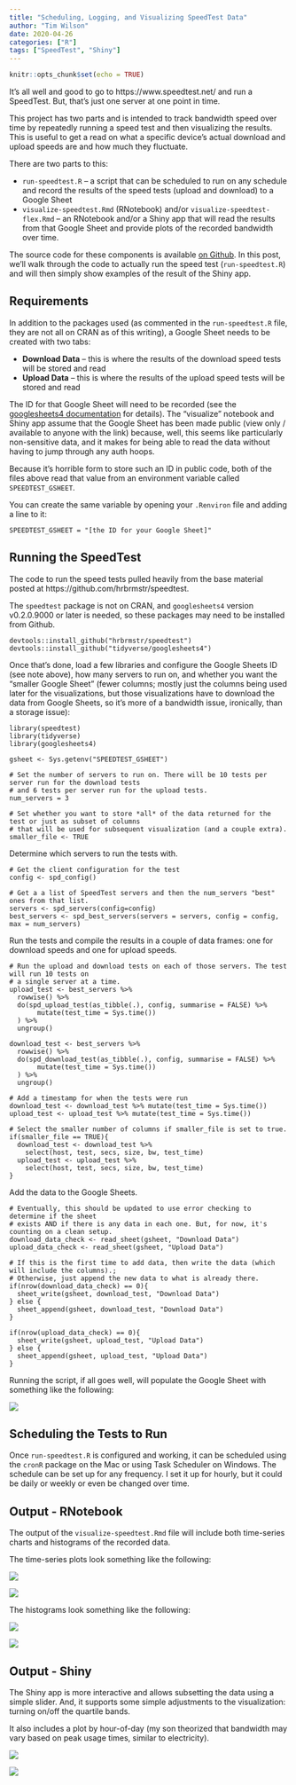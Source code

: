 ```yaml
---
title: "Scheduling, Logging, and Visualizing SpeedTest Data"
author: "Tim Wilson"
date: 2020-04-26
categories: ["R"]
tags: ["SpeedTest", "Shiny"]
---
```


```r
knitr::opts_chunk$set(echo = TRUE)
```

It's all well and good to go to https://www.speedtest.net/ and run a SpeedTest. But, that's just one server at one point in time. 

This project has two parts and is intended to track bandwidth speed over time by repeatedly running a speed test and then visualizing the results. This is useful to get a read on what a specific device's actual download and upload speeds are and how much they fluctuate.

There are two parts to this:

* `run-speedtest.R` -- a script that can be scheduled to run on any schedule and record the results of the speed tests (upload and download) to a Google Sheet
* `visualize-speedtest.Rmd` (RNotebook) and/or `visualize-speedtest-flex.Rmd` -- an RNotebook and/or a Shiny app that will read the results from that Google Sheet and provide plots of the recorded bandwidth over time.

The source code for these components is available [on Github](https://github.com/gilliganondata/speedtest-log). In this post, we'll walk through the code to actually run the speed test (`run-speedtest.R`) and will then simply show examples of the result of the Shiny app.

## Requirements

In addition to the packages used (as commented in the `run-speedtest.R` file, they are not all on CRAN as of this writing), a Google Sheet needs to be created with two tabs:

* **Download Data** -- this is where the results of the download speed tests will be stored and read
* **Upload Data** -- this is where the results of the upload speed tests will be stored and read

The ID for that Google Sheet will need to be recorded (see the [googlesheets4 documentation](https://googlesheets4.tidyverse.org/) for details). The "visualize" notebook and Shiny app assume that the Google Sheet has been made public (view only / available to anyone with the link) because, well, this seems like particularly non-sensitive data, and it makes for being able to read the data without having to jump through any auth hoops.

Because it's horrible form to store such an ID in public code, both of the files above read that value from an environment variable called `SPEEDTEST_GSHEET`.

You can create the same variable by opening your `.Renviron` file and adding a line to it:

`SPEEDTEST_GSHEET = "[the ID for your Google Sheet]"`

## Running the SpeedTest

The code to run the speed tests pulled heavily from the base material posted at https://github.com/hrbrmstr/speedtest.

The `speedtest` package is not on CRAN, and `googlesheets4` version v0.2.0.9000 or later is needed, so these packages may need to be installed from Github.

```
devtools::install_github("hrbrmstr/speedtest")
devtools::install_github("tidyverse/googlesheets4")
```
Once that's done, load a few libraries and configure the Google Sheets ID (see note above), how many servers to run on, and whether you want the "smaller Google Sheet" (fewer columns; mostly just the columns being used later for the visualizations, but those visualizations have to download the data from Google Sheets, so it's more of a bandwidth issue, ironically, than a storage issue):

```
library(speedtest)
library(tidyverse)
library(googlesheets4)

gsheet <- Sys.getenv("SPEEDTEST_GSHEET")

# Set the number of servers to run on. There will be 10 tests per server run for the download tests
# and 6 tests per server run for the upload tests. 
num_servers = 3

# Set whether you want to store *all* of the data returned for the test or just as subset of columns
# that will be used for subsequent visualization (and a couple extra). 
smaller_file <- TRUE

```

Determine which servers to run the tests with.

```
# Get the client configuration for the test
config <- spd_config()

# Get a a list of SpeedTest servers and then the num_servers "best" ones from that list.
servers <- spd_servers(config=config) 
best_servers <- spd_best_servers(servers = servers, config = config, max = num_servers)
```

Run the tests and compile the results in a couple of data frames: one for download speeds and one for upload speeds.

```
# Run the upload and download tests on each of those servers. The test will run 10 tests on
# a single server at a time. 
upload_test <- best_servers %>%
  rowwise() %>%
  do(spd_upload_test(as_tibble(.), config, summarise = FALSE) %>%
       mutate(test_time = Sys.time())
  ) %>%
  ungroup()

download_test <- best_servers %>%
  rowwise() %>%
  do(spd_download_test(as_tibble(.), config, summarise = FALSE) %>%
       mutate(test_time = Sys.time())
  ) %>%
  ungroup()

# Add a timestamp for when the tests were run
download_test <- download_test %>% mutate(test_time = Sys.time())
upload_test <- upload_test %>% mutate(test_time = Sys.time())

# Select the smaller number of columns if smaller_file is set to true.
if(smaller_file == TRUE){
  download_test <- download_test %>% 
    select(host, test, secs, size, bw, test_time)
  upload_test <- upload_test %>% 
    select(host, test, secs, size, bw, test_time)
}

```

Add the data to the Google Sheets.

```
# Eventually, this should be updated to use error checking to determine if the sheet
# exists AND if there is any data in each one. But, for now, it's counting on a clean setup.
download_data_check <- read_sheet(gsheet, "Download Data")
upload_data_check <- read_sheet(gsheet, "Upload Data")

# If this is the first time to add data, then write the data (which will include the columns).; 
# Otherwise, just append the new data to what is already there.
if(nrow(download_data_check) == 0){
  sheet_write(gsheet, download_test, "Download Data")
} else {
  sheet_append(gsheet, download_test, "Download Data")
}

if(nrow(upload_data_check) == 0){
  sheet_write(gsheet, upload_test, "Upload Data")
} else {
  sheet_append(gsheet, upload_test, "Upload Data")
}
```

Running the script, if all goes well, will populate the Google Sheet with something like the following:

![](post_images/speedtest_google_sheet.png)

## Scheduling the Tests to Run

Once `run-speedtest.R` is configured and working, it can be scheduled using the `cronR` package on the Mac or using Task Scheduler on Windows. The schedule can be set up for any frequency. I set it up for hourly, but it could be daily or weekly or even be changed over time.

## Output - RNotebook

The output of the `visualize-speedtest.Rmd` file will include both time-series charts and histograms of the recorded data.

The time-series plots look something like the following:

![](post_images/download_ex.png)

![](post_images/upload_ex.png)

The histograms look something like the following:

![](post_images/download_hist_ex.png)

![](post_images/upload_hist_ex.png)

## Output - Shiny

The Shiny app is more interactive and allows subsetting the data using a simple slider. And, it supports some simple adjustments to the visualization: turning on/off the quartile bands.

It also includes a plot by hour-of-day (my son theorized that bandwidth may vary based on peak usage times, similar to electricity).

![](post-images/shiny-download.png)

![](post_images/shiny-upload.png)